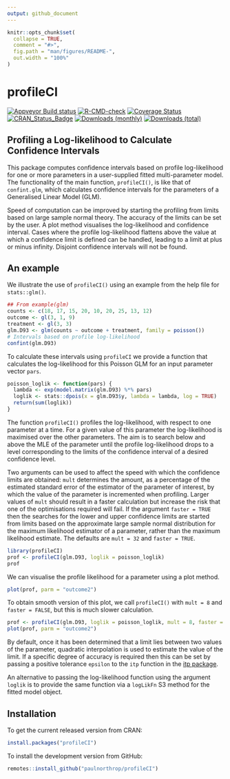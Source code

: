 ```yaml
---
output: github_document
---
```


<!-- README.md is generated from README.Rmd. Please edit that file -->

```r
knitr::opts_chunk$set(
  collapse = TRUE,
  comment = "#>",
  fig.path = "man/figures/README-",
  out.width = "100%"
)
```

# profileCI

[![Appveyor Build status](https://ci.appveyor.com/api/projects/status/99jojhgk9t4agdmv/branch/main?svg=true)](https://ci.appveyor.com/project/paulnorthrop/profileCI/branch/main)
[![R-CMD-check](https://github.com/paulnorthrop/profileCI/actions/workflows/R-CMD-check.yaml/badge.svg)](https://github.com/paulnorthrop/profileCI/actions/workflows/R-CMD-check.yaml)
[![Coverage Status](https://codecov.io/github/paulnorthrop/profileCI/coverage.svg?branch=master)](https://app.codecov.io/github/paulnorthrop/profileCI?branch=master)
[![CRAN_Status_Badge](https://www.r-pkg.org/badges/version/profileCI)](https://cran.r-project.org/package=profileCI)
[![Downloads (monthly)](https://cranlogs.r-pkg.org/badges/profileCI?color=brightgreen)](https://cran.r-project.org/package=profileCI)
[![Downloads (total)](https://cranlogs.r-pkg.org/badges/grand-total/profileCI?color=brightgreen)](https://cran.r-project.org/package=profileCI)

## Profiling a Log-likelihood to Calculate Confidence Intervals

This package computes confidence intervals based on profile log-likelihood for one or more parameters in a user-supplied fitted multi-parameter model. The functionality of the main function, `profileCI()`, is like that of `confint.glm`, which calculates confidence intervals for the parameters of a Generalised Linear Model (GLM). 

Speed of computation can be improved by starting the profiling from limits based on large sample normal theory. The accuracy of the limits can be set by the user. A plot method visualises the log-likelihood and confidence interval. Cases where the profile log-likelihood flattens above the value at which a confidence limit is defined can be handled, leading to a limit at plus or minus infinity. Disjoint confidence intervals will not be found.
    
## An example

We illustrate the use of `profileCI()` using an example from the help file for `stats::glm()`. 

```r
## From example(glm)
counts <- c(18, 17, 15, 20, 10, 20, 25, 13, 12)
outcome <- gl(3, 1, 9)
treatment <- gl(3, 3)
glm.D93 <- glm(counts ~ outcome + treatment, family = poisson())
# Intervals based on profile log-likelihood
confint(glm.D93)
```

To calculate these intervals using `profileCI` we provide a function that calculates the log-likelihood for this Poisson GLM for an input parameter vector `pars`.

```r
poisson_loglik <- function(pars) {
  lambda <- exp(model.matrix(glm.D93) %*% pars)
  loglik <- stats::dpois(x = glm.D93$y, lambda = lambda, log = TRUE)
  return(sum(loglik))
}
```

The function `profileCI()` profiles the log-likelihood, with respect to one parameter at a time. For a given value of this parameter the log-likelihood is maximised over the other parameters. The aim is to search below and above the MLE of the parameter until the profile log-likelihood drops to a level corresponding to the limits of the confidence interval of a desired confidence level. 

Two arguments can be used to affect the speed with which the confidence limits are obtained: `mult` determines the amount, as a percentage of the estimated standard error of the estimator of the parameter of interest, by which the value of the parameter is incremented when profiling. Larger values of `mult` should result in a faster calculation but increase the risk that one of the optimisations required will fail. If the argument `faster = TRUE` then the searches for the lower and upper confidence limits are started from limits based on the approximate large  sample normal distribution for the maximum likelihood estimator of a parameter, rather than the maximum likelihood estimate. The defaults are `mult = 32` and `faster = TRUE`.
    
```r
library(profileCI)
prof <- profileCI(glm.D93, loglik = poisson_loglik)
prof
```

We can visualise the profile likelihood for a parameter using a plot method. 

```r
plot(prof, parm = "outcome2")
```

To obtain smooth version of this plot, we call `profileCI()` with `mult = 8` and `faster = FALSE`, but this is much slower calculation. 

```r
prof <- profileCI(glm.D93, loglik = poisson_loglik, mult = 8, faster = FALSE)
plot(prof, parm = "outcome2")
```


By default, once it has been determined that a limit lies between two values of the parameter, quadratic interpolation is used to estimate the value of the limit. If a specific degree of accuracy is required then this can be set by passing a positive tolerance `epsilon` to the `itp` function in the [itp package](https://cran.r-project.org/package=itp).

An alternative to passing the log-likelihood function using the argument `loglik` is to provide the same function via a `logLikFn` S3 method for the fitted model object.

## Installation

To get the current released version from CRAN:

```r
install.packages("profileCI")
```

To install the development version from GitHub:

```r
remotes::install_github("paulnorthrop/profileCI")
```

